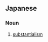 ==Japanese==
{{ja-kanjitab|じつ|k1=じっ|たい|ろん|yomi=o}}

===Noun===
{{ja-noun|じったいろん}}
# [[substantialism]]